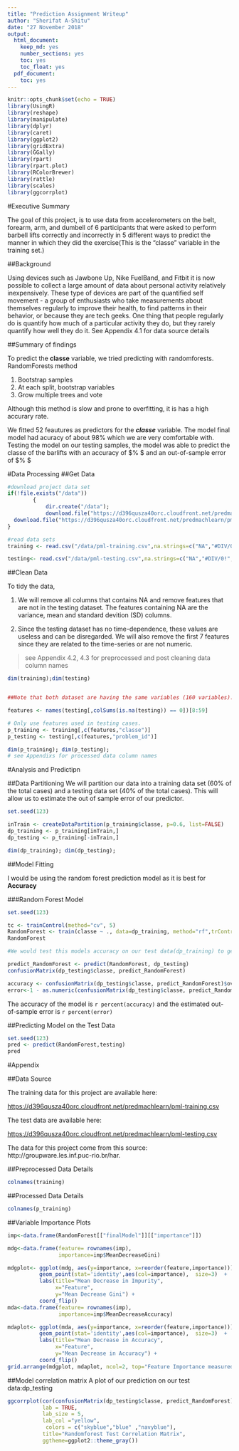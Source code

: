 ```yaml
---
title: "Prediction Assignment Writeup"
author: "Sherifat A-Shitu"
date: "27 November 2018"
output:
  html_document:
    keep_md: yes
    number_sections: yes
    toc: yes
    toc_float: yes
  pdf_document:
    toc: yes
---
```


```r
knitr::opts_chunk$set(echo = TRUE)
library(UsingR)
library(reshape)
library(manipulate)
library(dplyr)
library(caret)
library(ggplot2)
library(gridExtra)
library(GGally)
library(rpart)
library(rpart.plot)
library(RColorBrewer)
library(rattle)
library(scales)
library(ggcorrplot)
```

#Executive Summary

The goal of this project, is to use data from accelerometers on the belt, forearm, arm, and dumbell of 6 participants that were asked to perform barbell lifts correctly and incorrectly in 5 different ways to predict the manner in which they did the exercise(This is the "classe" variable in the training set.)

##Background

Using devices such as Jawbone Up, Nike FuelBand, and Fitbit it is now possible to collect a large amount of data about personal activity relatively inexpensively. These type of devices are part of the quantified self movement - a group of enthusiasts who take measurements about themselves regularly to improve their health, to find patterns in their behavior, or because they are tech geeks. One thing that people regularly do is quantify how much of a particular activity they do, but they rarely quantify how well they do it. See Appendix 4.1 for data source details

##Summary of findings

To predict the __classe__ variable, we tried predicting with randomforests. RandomForests method 

1. Bootstrap samples
2. At each split, bootstrap variables
3. Grow multiple trees and vote

Although this method is slow and prone to overfitting, it is has a high accurary rate. 

We fitted 52 feautures as predictors for the ___classe___ variable. The model final model had acuracy of about 98% which we are very comfortable with. Testing the model on our testing samples, the model was able to predict the classe of the barlifts with an accuracy of $\approx 99\% $ and an out-of-sample error of $\approx 99\% $

#Data Processing
##Get Data
```r
#download project data set
if(!file.exists("/data"))
        {
            dir.create("/data");
            download.file("https://d396qusza40orc.cloudfront.net/predmachlearn/pml-training.csv", destfile = "/data/pml-training.csv" )
  download.file("https://d396qusza40orc.cloudfront.net/predmachlearn/pml-testing.csv", destfile = "/data/pml-testing.csv" )
}

#read data sets
training <- read.csv("/data/pml-training.csv",na.strings=c("NA","#DIV/0!",""))

testing<- read.csv("/data/pml-testing.csv",na.strings=c("NA","#DIV/0!",""))

```


##Clean Data

To tidy the data, 

1. We will remove all columns that contains NA and remove features that are not in the testing dataset. The features containing NA are the variance, mean and standard devition (SD) columns. 

2. Since the testing dataset has no time-dependence, these values are useless and can be disregarded. We will also remove the first 7 features since they are related to the time-series or are not numeric.

> see Appendix 4.2, 4.3 for preprocessed and post cleaning data column names

```r
dim(training);dim(testing)


##Note that both dataset are having the same variables (160 variables). Next is try remove the near zero variance variables or columns that contain N/A missing values.

features <- names(testing[,colSums(is.na(testing)) == 0])[8:59]

# Only use features used in testing cases.
p_training <- training[,c(features,"classe")]
p_testing <- testing[,c(features,"problem_id")]

dim(p_training); dim(p_testing);
# see Appendixs for processed data column names


```
#Analysis and Predictipn

##Data Partitioning
We will partition our data into a training data set (60% of the total cases) and a testing data set (40% of the total cases). This will allow us to estimate the out of sample error of our predictor. 
```r

set.seed(123)

inTrain <- createDataPartition(p_training$classe, p=0.6, list=FALSE)
dp_training <- p_training[inTrain,]
dp_testing <- p_training[-inTrain,]

dim(dp_training); dim(dp_testing);

```

##Model Fitting

I would be using the random forest prediction model as it is best for __Accuracy__

###Random Forest Model

```r
set.seed(123)

tc <- trainControl(method="cv", 5)
RandomForest <- train(classe ~ ., data=dp_training, method="rf",trControl=tc, ntree=250,importance=TRUE)
RandomForest

#We would test this models accuracy on our test data(dp_training) to get accuracy rate and estimated out-of-sample error

predict_RandomForest <- predict(RandomForest, dp_testing)
confusionMatrix(dp_testing$classe, predict_RandomForest)

accuracy <- confusionMatrix(dp_testing$classe, predict_RandomForest)$overall[1]
error<-1 - as.numeric(confusionMatrix(dp_testing$classe, predict_RandomForest)$overall[1])

```
The accuracy of the model is `r percent(accuracy)`  and the estimated out-of-sample error is `r percent(error)`

##Predicting Model on the Test Data
```r
set.seed(123)
pred <- predict(RandomForest,testing)
pred

```


#Appendix

##Data Source

The training data for this project are available here:

[https://d396qusza40orc.cloudfront.net/predmachlearn/pml-training.csv](https://d396qusza40orc.cloudfront.net/predmachlearn/pml-training.csv)

The test data are available here:

[https://d396qusza40orc.cloudfront.net/predmachlearn/pml-testing.csv](https://d396qusza40orc.cloudfront.net/predmachlearn/pml-testing.csv)

The data for this project come from this source: http://groupware.les.inf.puc-rio.br/har.

##Preprocessed Data Details
```r
colnames(training)
```

##Processed Data Details
```r
colnames(p_training)
```

##Variable Importance Plots
```r
imp<-data.frame(RandomForest[["finalModel"]][["importance"]])

mdg<-data.frame(feature= rownames(imp),
                importance=imp$MeanDecreaseGini)

mdgplot<- ggplot(mdg, aes(y=importance, x=reorder(feature,importance))) + 
          geom_point(stat='identity',aes(col=importance),  size=3)  +
          labs(title="Mean Decrease in Impurity", 
               x="Feature",
               y="Mean Decrease Gini") +           
          coord_flip()
mda<-data.frame(feature= rownames(imp),
                importance=imp$MeanDecreaseAccuracy)

mdaplot<- ggplot(mda, aes(y=importance, x=reorder(feature,importance))) + 
          geom_point(stat='identity',aes(col=importance),  size=3)  +
          labs(title="Mean Decrease in Accuracy", 
               x="Feature",
               y="Mean Decrease in Accuracy") +  
          coord_flip()
grid.arrange(mdgplot, mdaplot, ncol=2, top="Feature Importance measured by the Fitted Model"  )
```

##Model correlation matrix 
A plot of our prediction on our test data:dp_testing
```r
ggcorrplot(cor(confusionMatrix(dp_testing$classe, predict_RandomForest)[["table"]],method="s"),
           lab = TRUE, 
           lab_size = 5, 
           lab_col ="yellow",
            colors = c("skyblue","blue" ,"navyblue"), 
           title="Randomforest Test Correlation Matrix", 
           ggtheme=ggplot2::theme_gray())

```

